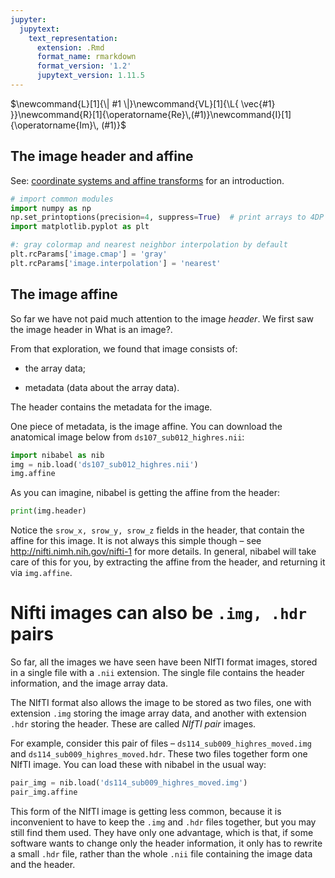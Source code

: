 ```yaml
---
jupyter:
  jupytext:
    text_representation:
      extension: .Rmd
      format_name: rmarkdown
      format_version: '1.2'
      jupytext_version: 1.11.5
---
```


$\newcommand{L}[1]{\| #1 \|}\newcommand{VL}[1]{\L{ \vec{#1} }}\newcommand{R}[1]{\operatorname{Re}\,(#1)}\newcommand{I}[1]{\operatorname{Im}\, (#1)}$

## The image header and affine

See: [coordinate systems and affine transforms](http://nipy.org/nibabel/coordinate_systems.html) for an introduction.

```python
# import common modules
import numpy as np
np.set_printoptions(precision=4, suppress=True)  # print arrays to 4DP
import matplotlib.pyplot as plt
```

```python
#: gray colormap and nearest neighbor interpolation by default
plt.rcParams['image.cmap'] = 'gray'
plt.rcParams['image.interpolation'] = 'nearest'
```

## The image affine

So far we have not paid much attention to the image *header*.  We first saw
the image header in What is an image?.

From that exploration, we found that image consists of:

* the array data;

* metadata (data about the array data).

The header contains the metadata for the image.

One piece of metadata, is the image affine.  You can download the anatomical
image below from `ds107_sub012_highres.nii`:

```python
import nibabel as nib
img = nib.load('ds107_sub012_highres.nii')
img.affine
```

As you can imagine, nibabel is getting the affine from the header:

```python
print(img.header)
```

Notice the `srow_x, srow_y, srow_z` fields in the header, that contain the
affine for this image. It is not always this simple though – see
[http://nifti.nimh.nih.gov/nifti-1](http://nifti.nimh.nih.gov/nifti-1) for more details. In general, nibabel will
take care of this for you, by extracting the affine from the header, and
returning it via `img.affine`.

# Nifti images can also be `.img, .hdr` pairs

So far, all the images we have seen have been NIfTI format images, stored in a
single file with a `.nii` extension. The single file contains the header
information, and the image array data.

The NIfTI format also allows the image to be stored as two files, one with
extension `.img` storing the image array data, and another with extension
`.hdr` storing the header. These are called *NIfTI pair* images.

For example, consider this pair of files –
`ds114_sub009_highres_moved.img` and
`ds114_sub009_highres_moved.hdr`. These two files together form one
NIfTI image. You can load these with nibabel in the usual way:

```python
pair_img = nib.load('ds114_sub009_highres_moved.img')
pair_img.affine
```

This form of the NIfTI image is getting less common, because it is
inconvenient to have to keep the `.img` and `.hdr` files together, but you
may still find them used. They have only one advantage, which is that, if some
software wants to change only the header information, it only has to rewrite a
small `.hdr` file, rather than the whole `.nii` file containing the image
data and the header.

<!-- vim:ft=rst -->
<!-- Course -->
<!-- BIC -->
<!-- Python distributions -->
<!-- Version control -->
<!-- Editors -->
<!-- Python and common libraries -->
<!-- IPython -->
<!-- Virtualenv and helpers -->
<!-- Pypi and packaging -->
<!-- Mac development -->
<!-- Windows development -->
<!-- Nipy and friends -->
<!-- FMRI datasets -->
<!-- Languages -->
<!-- Imaging software -->
<!-- Installation -->
<!-- Tutorials -->
<!-- MB tutorials -->
<!-- Ideas -->
<!-- Psych-214 -->
<!-- People -->
<!-- Licenses -->
<!-- Neuroimaging stuff -->
<!-- OpenFMRI projects -->
<!-- Unix -->
<!-- Substitutions -->
